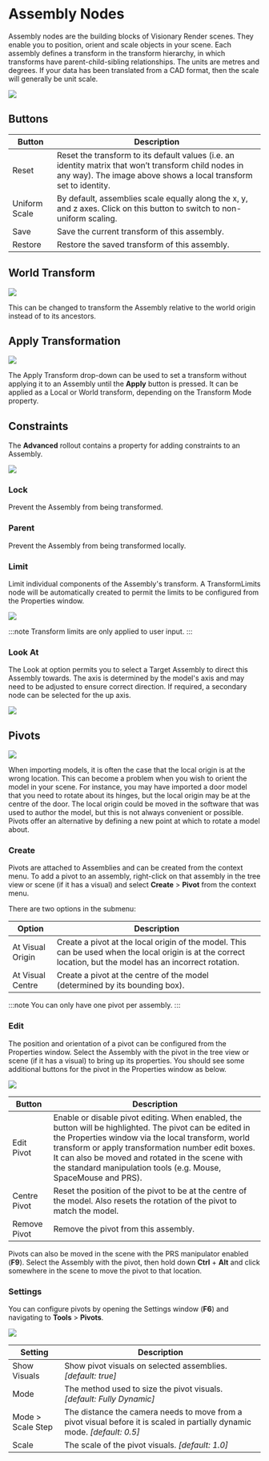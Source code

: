 # Assembly Nodes

Assembly nodes are the building blocks of Visionary Render scenes. They enable you to position, orient and scale objects in your scene. Each assembly defines a transform in the transform hierarchy, in which transforms have parent-child-sibling relationships. The units are metres and degrees. If your data has been translated from a CAD format, then the scale will generally be unit scale.

![](/img/user-manual/chapter10/1.jpg)

## Buttons

| Button        | Description                                                                                                                                                               |
|---------------|---------------------------------------------------------------------------------------------------------------------------------------------------------------------------|
| Reset         | Reset the transform to its default values (i.e. an identity matrix that won’t transform child nodes in any way). The image above shows a local transform set to identity. |
| Uniform Scale | By default, assemblies scale equally along the x, y, and z axes. Click on this button to switch to non-uniform scaling.                                                   |
| Save          | Save the current transform of this assembly.                                                                                                                              |
| Restore       | Restore the saved transform of this assembly.                                                                                                                             |

## World Transform

![](/img/user-manual/chapter10/2.jpg)

This can be changed to transform the Assembly relative to the world origin instead of to its ancestors.

## Apply Transformation

![](/img/user-manual/chapter10/3.jpg)

The Apply Transform drop-down can be used to set a transform without applying it to an Assembly until the **Apply** button is pressed. It can be applied as a Local or World transform, depending on the Transform Mode property.

## Constraints

The **Advanced** rollout contains a property for adding constraints to an Assembly.

![](/img/user-manual/chapter10/4.jpg)

### Lock

Prevent the Assembly from being transformed.

### Parent

Prevent the Assembly from being transformed locally.

### Limit

Limit individual components of the Assembly's transform. A TransformLimits node will be automatically created to permit the limits to be configured from the Properties window.

![](/img/user-manual/chapter10/5.jpg)

:::note
Transform limits are only applied to user input.
:::

### Look At

The Look at option permits you to select a Target Assembly to direct this Assembly towards. The axis is determined by the model's axis and may need to be adjusted to ensure correct direction. If required, a secondary node can be selected for the up axis.

![](/img/user-manual/chapter10/6.jpg)

## Pivots

![](/img/user-manual/chapter10/7.jpg)

When importing models, it is often the case that the local origin is at the wrong location. This can become a problem when you wish to orient the model in your scene. For instance, you may have imported a door model that you need to rotate about its hinges, but the local origin may be at the centre of the door. The local origin could be moved in the software that was used to author the model, but this is not always convenient or possible. Pivots offer an alternative by defining a new point at which to rotate a model about.

### Create

Pivots are attached to Assemblies and can be created from the context menu. To add a pivot to an assembly, right-click on that assembly in the tree view or scene (if it has a visual) and select **Create** \> **Pivot** from the context menu.

There are two options in the submenu:

| Option           | Description                                                                                                                                                  |
|------------------|--------------------------------------------------------------------------------------------------------------------------------------------------------------|
| At Visual Origin | Create a pivot at the local origin of the model. This can be used when the local origin is at the correct location, but the model has an incorrect rotation. |
| At Visual Centre | Create a pivot at the centre of the model (determined by its bounding box).                                                                                  |

:::note
You can only have one pivot per assembly.
:::

### Edit

The position and orientation of a pivot can be configured from the Properties window. Select the Assembly with the pivot in the tree view or scene (if it has a visual) to bring up its properties. You should see some additional buttons for the pivot in the Properties window as below.

![](/img/user-manual/chapter10/8.jpg)

| Button       | Description                                                                                                                                                                                                                                                                                                                              |
|--------------|------------------------------------------------------------------------------------------------------------------------------------------------------------------------------------------------------------------------------------------------------------------------------------------------------------------------------------------|
| Edit Pivot   | Enable or disable pivot editing. When enabled, the button will be highlighted. The pivot can be edited in the Properties window via the local transform, world transform or apply transformation number edit boxes. It can also be moved and rotated in the scene with the standard manipulation tools (e.g. Mouse, SpaceMouse and PRS). |
| Centre Pivot | Reset the position of the pivot to be at the centre of the model. Also resets the rotation of the pivot to match the model.                                                                                                                                                                                                              |
| Remove Pivot | Remove the pivot from this assembly.                                                                                                                                                                                                                                                                                                     |

Pivots can also be moved in the scene with the PRS manipulator enabled (**F9**). Select the Assembly with the pivot, then hold down **Ctrl** + **Alt** and click somewhere in the scene to move the pivot to that location.

### Settings

You can configure pivots by opening the Settings window (**F6**) and navigating to **Tools** \> **Pivots**.

![](/img/user-manual/chapter10/9.jpg)

| Setting            | Description                                                                                                                 |
|--------------------|-----------------------------------------------------------------------------------------------------------------------------|
| Show Visuals       | Show pivot visuals on selected assemblies. *\[default: true\]*                                                              |
| Mode               | The method used to size the pivot visuals. *\[default: Fully Dynamic\]*                                                     |
| Mode \> Scale Step | The distance the camera needs to move from a pivot visual before it is scaled in partially dynamic mode. *\[default: 0.5\]* |
| Scale              | The scale of the pivot visuals. *\[default: 1.0\]*                                                                          |
